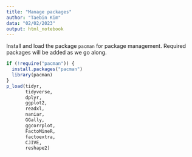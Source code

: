 ```yaml
---
title: "Manage packages"
author: "Taebin Kim"
data: "02/02/2023"
output: html_notebook
---
```


Install and load the package `pacman` for package management. Required 
packages will be added as we go along.

```r
if (!require("pacman")) {
  install.packages("pacman")
  library(pacman)
} 
p_load(tidyr,
       tidyverse,
       dplyr,
       ggplot2,
       readxl,
       naniar,
       GGally,
       ggcorrplot,
       FactoMineR,
       factoextra,
       CJIVE,
       reshape2)
```